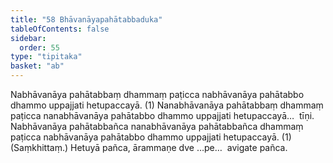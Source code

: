 ```yaml
---
title: "58 Bhāvanāyapahātabbaduka"
tableOfContents: false
sidebar:
  order: 55
type: "tipitaka"
basket: "ab"
---
```



<DynamicBreadcrumb />

<Division number="77">

<Paragraph number="246">
Nabhāvanāya pahātabbaṃ dhammaṃ paṭicca nabhāvanāya pahātabbo dhammo uppajjati hetupaccayā. (1)
</Paragraph>

<Paragraph number="247">
Nanabhāvanāya pahātabbaṃ dhammaṃ paṭicca nanabhāvanāya pahātabbo dhammo uppajjati hetupaccayā…  tīṇi.
</Paragraph>

<Paragraph number="248">
Nabhāvanāya pahātabbañca nanabhāvanāya pahātabbañca dhammaṃ paṭicca nabhāvanāya pahātabbo dhammo uppajjati hetupaccayā. (1) (Saṃkhittaṃ.)
</Paragraph>

<Paragraph number="249">
Hetuyā pañca, ārammaṇe dve …pe…  avigate pañca.
</Paragraph>
</Division>